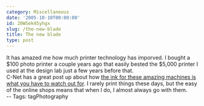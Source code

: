 ```yaml
---
category: Miscellaneous
date: '2005-10-10T00:00:00'
id: 20WSek45yhgx
slug: /the-new-blade
title: The new blade
type: post
---
```


It has amazed me how much printer technology has imporved. I bought
a $100 photo printer a couple years ago that easily bested the
$5,000 printer I used at the design lab just a few years before
that.  
C-Net has a great post up about how
[the ink for these amazing machines is what you have to watch out for](http://news.com.com/Why+do-it-yourself+photo+printing+doesnt+add+up/2100-1040_3-5891575.html).
I rarely print things these days, but the easy of the online shops
means that when I do, I almost always go with them.  
-- Tags: tagPhotography